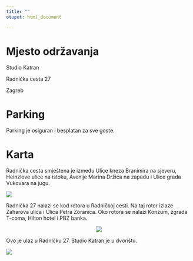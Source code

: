 ```yaml
---
title: ""
otuput: html_document

---
```


# Mjesto održavanja

Studio Katran

Radnička cesta 27

Zagreb

# Parking
Parking je osiguran i  besplatan za sve goste.

# Karta
Radnička cesta smještena je između Ulice kneza Branimira na sjeveru, Heinzlove ulice na istoku, Avenije Marina Držića na zapadu i Ulice grada Vukovara na jugu.

![](katran_1.PNG)

Radnička 27 nalazi se kod rotora u Radničkoj cesti. Na taj rotor izlaze Zaharova ulica i Ulica Petra Zoranića. Oko rotora se nalazi Konzum, zgrada T-coma, Hilton hotel i PBZ banka.

<center>
![](katran2.PNG)
</center>

Ovo je ulaz u Radničku 27. Studio Katran je u dvorištu.

![](katran_ulaz.PNG)



